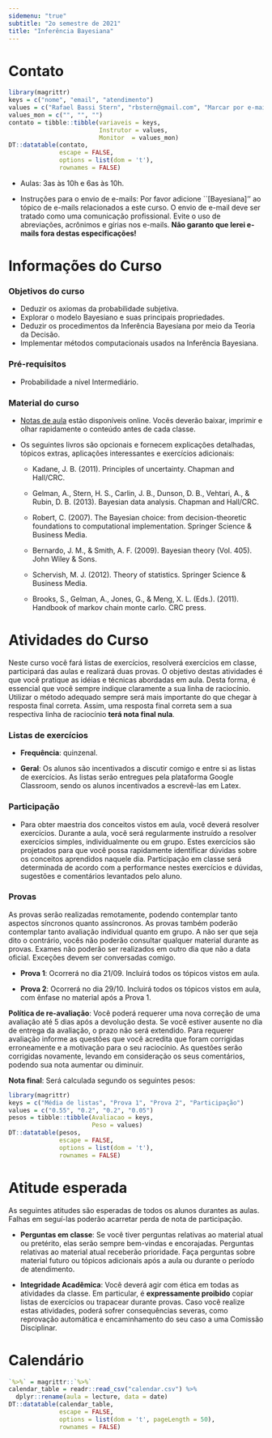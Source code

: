 ```yaml
---
sidemenu: "true"
subtitle: "2o semestre de 2021"
title: "Inferência Bayesiana"
---
```


# Contato

```r
library(magrittr)
keys = c("nome", "email", "atendimento")
values = c("Rafael Bassi Stern", "rbstern@gmail.com", "Marcar por e-mail")
values_mon = c("", "", "")
contato = tibble::tibble(variaveis = keys,
                         Instrutor = values,
                         Monitor  = values_mon)
DT::datatable(contato,
              escape = FALSE,
              options = list(dom = 't'),
              rownames = FALSE)
```

- Aulas: 3as às 10h e 6as às 10h.

- Instruções para o envio de e-mails: 
Por favor adicione ``[Bayesiana]'' ao 
tópico de e-mails relacionados a este curso.
O envio de e-mail deve ser tratado como uma comunicação profissional.
Evite o uso de abreviações, acrônimos e gírias nos e-mails.
**Não garanto que lerei e-mails fora destas especificações!** 

# Informações do Curso

### Objetivos do curso

- Deduzir os axiomas da probabilidade subjetiva.
- Explorar o modelo Bayesiano e suas principais propriedades.
- Deduzir os procedimentos da Inferência Bayesiana por meio da Teoria da Decisão.
- Implementar métodos computacionais usados na Inferência Bayesiana.

### Pré-requisitos

- Probabilidade a nível Intermediário.

### Material do curso

- [Notas de aula](https://github.com/rbstern/bayesian_inference_book/raw/master/book.pdf) estão 
  disponíveis online. Vocês deverão baixar, imprimir e
  olhar rapidamente o conteúdo antes de cada classe.
  
- Os seguintes livros são opcionais e 
  fornecem explicações detalhadas,
  tópicos extras, aplicações interessantes e
  exercícios adicionais:

    - Kadane, J. B. (2011). Principles of uncertainty. Chapman and Hall/CRC.
    
    - Gelman, A., Stern, H. S., Carlin, J. B., Dunson, D. B., Vehtari, A., & Rubin, D. B. (2013). Bayesian data analysis. Chapman and Hall/CRC.
    
    - Robert, C. (2007). The Bayesian choice: from decision-theoretic foundations to computational implementation. Springer Science & Business Media.
    
    - Bernardo, J. M., & Smith, A. F. (2009). Bayesian theory (Vol. 405). John Wiley & Sons.
    
    - Schervish, M. J. (2012). Theory of statistics. Springer Science & Business Media.
    
    - Brooks, S., Gelman, A., Jones, G., & Meng, X. L. (Eds.). (2011). Handbook of markov chain monte carlo. CRC press.
								
# Atividades do Curso
								
Neste curso você fará
listas de exercícios, resolverá exercícios em classe,
participará das aulas e realizará duas provas.
O objetivo destas atividades é que você pratique
as idéias e técnicas abordadas em aula.
Desta forma, é essencial que você sempre indique claramente
a sua linha de raciocínio.
Utilizar o método adequado sempre será mais importante
do que chegar à resposta final correta. 
Assim, uma resposta final correta
sem a sua respectiva linha de raciocínio
**terá nota final nula**.

### Listas de exercícios

- **Frequência**: quinzenal.

- **Geral**: Os alunos são incentivados a 
discutir comigo e entre si as listas de exercícios.
As listas serão entregues pela plataforma Google Classroom,
sendo os alunos incentivados a escrevê-las em Latex.

### Participação

- Para obter maestria dos conceitos vistos em aula,
você deverá resolver exercícios.
Durante a aula, você será regularmente instruído
a resolver exercícios simples, individualmente ou em grupo.
Estes exercícios são projetados para que você possa
rapidamente identificar dúvidas sobre os conceitos aprendidos naquele dia.
Participação em classe será determinada de acordo com 
a performance nestes exercícios e
dúvidas, sugestões e comentários levantados pelo aluno. 

### Provas 

As provas serão realizadas remotamente,
podendo contemplar tanto aspectos síncronos quanto assíncronos.
As provas também poderão contemplar tanto avaliação individual quanto em grupo.
A não ser que seja dito o contrário, 
vocês não poderão consultar qualquer material durante as provas.
Exames não poderão ser realizados em outro dia que não a data oficial.
Exceções devem ser conversadas comigo.

- **Prova 1**: Ocorrerá no dia 21/09. 
Incluirá todos os tópicos vistos em aula.

- **Prova 2**: Ocorrerá no dia 29/10. 
Incluirá todos os tópicos vistos em aula,
com ênfase no material após a Prova 1.

**Política de re-avaliação**: Você poderá requerer uma nova correção
de uma avaliação até 5 dias após a devolução desta.
Se você estiver ausente no dia de entrega da avaliação, 
o prazo não será extendido.
Para requerer avaliação informe as questões que 
você acredita que foram corrigidas erroneamente e 
a motivação para o seu raciocínio.
As questões serão corrigidas novamente, 
levando em consideração os seus comentários, 
podendo sua nota aumentar ou diminuir.

**Nota final**: Será calculada segundo os seguintes pesos:

```r
library(magrittr)
keys = c("Média de listas", "Prova 1", "Prova 2", "Participação")
values = c("0.55", "0.2", "0.2", "0.05")
pesos = tibble::tibble(Avaliacao = keys, 
                       Peso = values)
DT::datatable(pesos,
              escape = FALSE,
              options = list(dom = 't'),
              rownames = FALSE)
```

# Atitude esperada

As seguintes atitudes são esperadas de todos os alunos durantes as aulas.
Falhas em seguí-las poderão acarretar perda de nota de participação.

- **Perguntas em classe**: 
Se você tiver perguntas relativas ao material atual ou pretérito,
elas serão sempre bem-vindas e encorajadas. 
Perguntas relativas ao material atual receberão prioridade.
Faça perguntas sobre material futuro ou 
tópicos adicionais após a aula ou durante o período de atendimento.

- **Integridade Acadêmica**:
Você deverá agir com ética em todas as atividades da classe.
Em particular, é **expressamente proibido** 
copiar listas de exercícios ou trapacear durante provas. 
Caso você realize estas atividades, poderá sofrer consequências severas,
como reprovação automática e encaminhamento do seu caso a uma Comissão Disciplinar.

# Calendário

```r
`%>%` = magrittr::`%>%`
calendar_table = readr::read_csv("calendar.csv") %>% 
  dplyr::rename(aula = lecture, data = date)
DT::datatable(calendar_table,
              escape = FALSE,
              options = list(dom = 't', pageLength = 50),
              rownames = FALSE)
```
